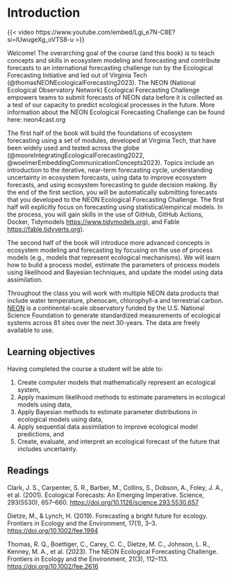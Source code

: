 # Introduction {#sec-intro}

{{< video https://www.youtube.com/embed/Lgi_e7N-C8E?si=lUwugeXg_oVTS8-u >}}

Welcome! The overarching goal of the course (and this book) is to teach concepts and skills in ecosystem modeling and forecasting and contribute forecasts to an international forecasting challenge run by the Ecological Forecasting Initiative and led out of Virginia Tech (@thomasNEONEcologicalForecasting2023). The NEON (National Ecological Observatory Network) Ecological Forecasting Challenge empowers teams to submit forecasts of NEON data before it is collected as a test of our capacity to predict ecological processes in the future. More information about the NEON Ecological Forecasting Challenge can be found here: neon4cast.org

The first half of the book will build the foundations of ecosystem forecasting using a set of modules, developed at Virginia Tech, that have been widely used and tested across the globe (@mooreIntegratingEcologicalForecasting2022, @woelmerEmbeddingCommunicationConcepts2023). Topics include an introduction to the iterative, near-term forecasting cycle, understanding uncertainty in ecosystem forecasts, using data to improve ecosystem forecasts, and using ecosystem forecasting to guide decision making. By the end of the first section, you will be automatically submitting forecasts that you developed to the NEON Ecological Forecasting Challenge. The first half will explicitly focus on forecasting using statistical/empirical models. In the process, you will gain skills in the use of GitHub, GitHub Actions, Docker, Tidymodels <https://www.tidymodels.org>), and Fable <https://fable.tidyverts.org>).

The second half of the book will introduce more advanced concepts in ecosystem modeling and forecasting by focusing on the use of process models (e.g., models that represent ecological mechanisms). We will learn how to build a process model, estimate the parameters of process models using likelihood and Bayesian techniques, and update the model using data assimilation.

Throughout the class you will work with multiple NEON data products that include water temperature, phenocam, chlorophyll-a and terrestrial carbon. [NEON](https://www.neonscience.org) is a continental-scale observatory funded by the U.S. National Science Foundation to generate standardized measurements of ecological systems across 81 sites over the next 30-years. The data are freely available to use.

## Learning objectives

Having completed the course a student will be able to:

1.  Create computer models that mathematically represent an ecological system,
2.  Apply maximum likelihood methods to estimate parameters in ecological models using data,
3.  Apply Bayesian methods to estimate parameter distributions in ecological models using data,
4.  Apply sequential data assimilation to improve ecological model predictions, and
5.  Create, evaluate, and interpret an ecological forecast of the future that includes uncertainty.

## Readings

Clark, J. S., Carpenter, S. R., Barber, M., Collins, S., Dobson, A., Foley, J. A., et al. (2001). Ecological Forecasts: An Emerging Imperative. Science, 293(5530), 657–660. <https://doi.org/10.1126/science.293.5530.657>

Dietze, M., & Lynch, H. (2019). Forecasting a bright future for ecology. Frontiers in Ecology and the Environment, 17(1), 3–3. <https://doi.org/10.1002/fee.1994>

Thomas, R. Q., Boettiger, C., Carey, C. C., Dietze, M. C., Johnson, L. R., Kenney, M. A., et al. (2023). The NEON Ecological Forecasting Challenge. Frontiers in Ecology and the Environment, 21(3), 112–113. <https://doi.org/10.1002/fee.2616>
